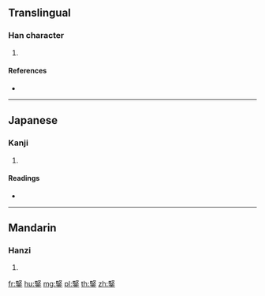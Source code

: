 {{character info/new}}
==Translingual==

===Han character===
{{Han char|rn=167|rad=金|as=08|sn=16|four=77109|canj=SEC}}

# {{defn|Han|sort=金08}}

====References====
* {{Han ref|kx=1308.310|dkj=40508|dj=1810.240|hdz=64216.120|uh=92FB|ud=37627|bh=EC44|bd=60484}}

----

==Japanese==

===Kanji===
{{ja-kanji|grade=|rs=金08}}

# {{defn|lang=ja|sort=金08}}

====Readings====
* {{ja-readings|on=[[けん]] (ken)|kun=[[つるぎのは]] (tsuruginoha)|nanori=}}

----

==Mandarin==

===Hanzi===
{{cmn-hanzi|pin=[[jiàn]] ([[jian4]])|wg=chien<sup>4</sup>}}

# {{defn|lang=cmn|sort=金08}}

[[fr:鋻]]
[[hu:鋻]]
[[mg:鋻]]
[[pl:鋻]]
[[th:鋻]]
[[zh:鋻]]